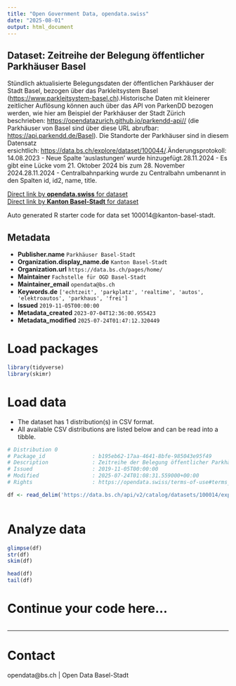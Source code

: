 ```yaml
---
title: "Open Government Data, opendata.swiss"
date: "2025-08-01"
output: html_document
---
```


## Dataset: Zeitreihe der Belegung öffentlicher Parkhäuser Basel

Stündlich aktualisierte Belegungsdaten der öffentlichen Parkhäuser der Stadt Basel, bezogen über das Parkleitsystem Basel ([https://www.parkleitsystem-basel.ch](https://www.parkleitsystem-basel.ch)).Historische Daten mit kleinerer zeitlicher Auflösung können auch über das API von ParkenDD bezogen werden, wie hier am Beispiel der Parkhäuser der Stadt Zürich beschrieben: [https://opendatazurich.github.io/parkendd-api//](https://opendatazurich.github.io/parkendd-api//) (die Parkhäuser von Basel sind über diese URL abrufbar: [https://api.parkendd.de/Basel](https://api.parkendd.de/Basel)). Die Standorte der Parkhäuser sind in diesem Datensatz ersichtlich: [https://data.bs.ch/explore/dataset/100044/](https://data.bs.ch/explore/dataset/100044/).[](https://data.bs.ch/explore/dataset/100044/)Änderungsprotokoll:14.08.2023 - Neue Spalte 'auslastungen' wurde hinzugefügt.28.11.2024 - Es gibt eine Lücke vom 21. Oktober 2024 bis zum 28. November 2024.28.11.2024 - Centralbahnparking wurde zu Centralbahn umbenannt in den Spalten id, id2, name, title.

[Direct link by **opendata.swiss** for dataset](https://opendata.swiss/de/dataset/zeitreihe-der-belegung-offentlicher-parkhauser-basel)<br>
[Direct link by **Kanton Basel-Stadt** for dataset](https://data.bs.ch/explore/dataset/100014/)

Auto generated R starter code for data set 100014@kanton-basel-stadt.

## Metadata

- **Publisher.name** `Parkhäuser Basel-Stadt`
- **Organization.display_name.de** `Kanton Basel-Stadt`
- **Organization.url** `https://data.bs.ch/pages/home/`
- **Maintainer** `Fachstelle für OGD Basel-Stadt`
- **Maintainer_email** `opendata@bs.ch`
- **Keywords.de** `['echtzeit', 'parkplatz', 'realtime', 'autos', 'elektroautos', 'parkhaus', 'frei']`
- **Issued** `2019-11-05T00:00:00`
- **Metadata_created** `2023-07-04T12:36:00.955423`
- **Metadata_modified** `2025-07-24T01:47:12.320449`


# Load packages

```r

library(tidyverse)
library(skimr)

```

# Load data

-   The dataset has 1 distribution(s) in CSV format.
-   All available CSV distributions are listed below and can be read into a tibble.

```r

# Distribution 0
# Package_id               : b195eb62-17aa-4641-8bfe-985043e95f49
# Description              : Zeitreihe der Belegung öffentlicher Parkhäuser Basel (csv)
# Issued                   : 2019-11-05T00:00:00
# Modified                 : 2025-07-24T01:08:31.559000+00:00
# Rights                   : https://opendata.swiss/terms-of-use#terms_by

df <- read_delim('https://data.bs.ch/api/v2/catalog/datasets/100014/exports/csv?use_labels=true')



```

# Analyze data

```r

glimpse(df)
str(df)
skim(df)

head(df)
tail(df)

```

# Continue your code here...

```r

```

------------------------------------------------------------------------

# Contact

opendata@bs.ch | Open Data Basel-Stadt

